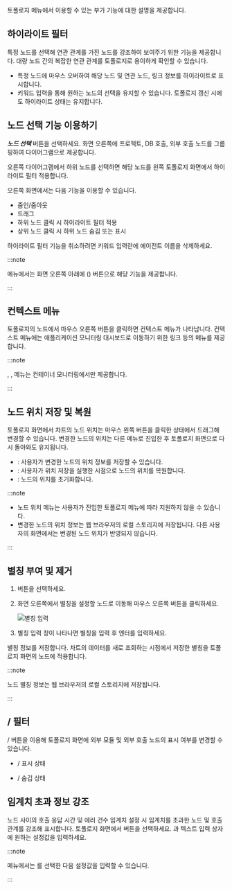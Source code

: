 토폴로지 메뉴에서 이용할 수 있는 부가 기능에 대한 설명을 제공합니다.

## 하이라이트 필터

특정 노드를 선택해 연관 관계를 가진 노드를 강조하여 보여주기 위한 기능을 제공합니다. 대량 노드 간의 복잡한 연관 관계를 토폴로지로 용이하게 확인할 수 있습니다.

<ImgLang img='topology-highlight.png' desc='하이라이트 필터' />

* 특정 노드에 마우스 오버하여 해당 노드 및 연관 노드, 링크 정보를 하이라이트로 표시합니다.
* 키워드 입력을 통해 원하는 노드의 선택을 유지할 수 있습니다. 토폴로지 갱신 시에도 하이라이트 상태는 유지합니다.

## 노드 선택 기능 이용하기

***노드 선택*** 버튼을 선택하세요. 화면 오른쪽에 프로젝트, DB 호출, 외부 호출 노드를 그룹핑하여 다이어그램으로 제공합니다. 

<ImgLang img='topology-select-node.png' desc='노드 선택' />

오른쪽 다이어그램에서 하위 노드를 선택하면 해당 노드를 왼쪽 토폴로지 화면에서 하이라이트 필터 적용합니다.

<ImgLang img='topology-select-node-agent.png' desc='노드 선택' />

오른쪽 화면에서는 다음 기능을 이용할 수 있습니다.

* 줌인/줌아웃
* 드래그
* 하위 노드 클릭 시 하이라이트 필터 적용
* 상위 노드 클릭 시 하위 노드 숨김 또는 표시

하이라이트 필터 기능을 취소하려면 키워드 입력란에 에이전트 이름을 삭제하세요.

:::note

<cmdname sid="group_stat_topology" className="uitext" /> 메뉴에서는 화면 오른쪽 아래에 <cmdname sid="node_selection" className="uitext" /><span class='uitext'>(</span><cmdname sid="double_click" className="uitext" /><span class='uitext'>)</span> 버튼으로 해당 기능을 제공합니다.

:::

## 컨텍스트 메뉴

토폴로지의 노드에서 마우스 오른쪽 버튼을 클릭하면 컨텍스트 메뉴가 나타납니다. 컨텍스트 메뉴에는 애플리케이션 모니터링 대시보드로 이동하기 위한 링크 등의 메뉴를 제공합니다.

<ImgLang img='context_menu.png' desc='컨텍스트 메뉴' />

:::note

<cmdname sid="containerMap" className="uitext" />, <cmdname sid="node_resource" className="uitext" />, <cmdname sid="container_resource" className="uitext" /> 메뉴는 컨테이너 모니터링에서만 제공합니다.

:::

## 노드 위치 저장 및 복원

토폴로지 화면에서 차트의 노드 위치는 마우스 왼쪽 버튼을 클릭한 상태에서 드래그해 변경할 수 있습니다. 변경한 노드의 위치는 다른 메뉴로 진입한 후 토폴로지 화면으로 다시 돌아와도 유지됩니다.

* <cmdname sid="save_position" className="uitext" />: 사용자가 변경한 노드의 위치 정보를 저장할 수 있습니다.
* <cmdname sid="load_position" className="uitext" />: 사용자가 위치 저장을 실행한 시점으로 노드의 위치를 복원합니다.
* <cmdname sid="clear_position" className="uitext" />: 노드의 위치를 초기화합니다.

:::note

* 노드 위치 메뉴는 사용자가 진입한 토폴로지 메뉴에 따라 지원하지 않을 수 있습니다.
* 변경한 노드의 위치 정보는 웹 브라우저의 로컬 스토리지에 저장됩니다. 다른 사용자의 화면에서는 변경된 노드 위치가 반영되지 않습니다.

:::

## 별칭 부여 및 제거

1. <cmdname sid="node_selection" className="uitext" /> 버튼을 선택하세요.

1. 화면 오른쪽에서 별칭을 설정할 노드로 이동해 마우스 오른쪽 버튼을 클릭하세요.

    ![별칭 입력](/img/node-custom-name.png)

1. 별칭 입력 창이 나타나면 별칭을 입력 후 엔터를 입력하세요.

별칭 정보를 저장합니다. 차트의 데이터를 새로 조회하는 시점에서 저장한 별칭을 토폴로지 화면의 노드에 적용합니다.

:::note

노드 별칭 정보는 웹 브라우저의 로컬 스토리지에 저장됩니다.

:::

## <cmdname sid="show_inbound_node" />/<cmdname sid="show_outbound_node" /> 필터

<cmdname sid="show_inbound_node" className="uitext" />/<cmdname sid="show_outbound_node" className="uitext" /> 버튼을 이용해 토폴로지 화면에 외부 모듈 및 외부 호출 노드의 표시 여부를 변경할 수 있습니다.

* <cmdname sid="show_inbound_node" />/<cmdname sid="show_outbound_node" /> 표시 상태

  <ImgLang img='inbound_outbound_displayed.png' desc='인바운드/시스템호출 표시 상태' />

* <cmdname sid="show_inbound_node" />/<cmdname sid="show_outbound_node" /> 숨김 상태

  <ImgLang img='inbound_outbound_hidden.png' desc='인바운드/시스템호출 비표시 상태' />

## 임계치 초과 정보 강조

노드 사이의 호출 응답 시간 및 에러 건수 임계치 설정 시 임계치를 초과한 노드 및 호출 관계를 강조해 표시합니다. 토폴로지 화면에서 <cmdname sid="warning_sign" className="uitext" /> 버튼을 선택하세요. <cmdname sid="response_time(ms)" className="uitext" />과 <cmdname sid="error_count" className="uitext" /> 텍스트 입력 상자에 원하는 설정값을 입력하세요.

<ImgLang img='threshold_emphasized.png' desc='임계치 초과 정보 강조' />

:::note

<cmdname sid="application_topology" className="uitext" /> 메뉴에서는 <cmdname sid="warning_sign" className="uitext" />를 선택한 다음 설정값을 입력할 수 있습니다.

:::